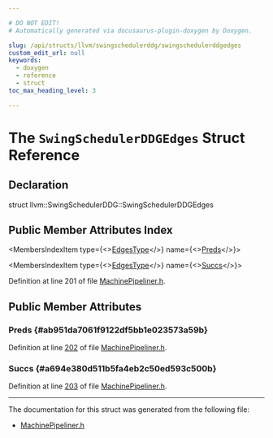 ```yaml
---

# DO NOT EDIT!
# Automatically generated via docusaurus-plugin-doxygen by Doxygen.

slug: /api/structs/llvm/swingschedulerddg/swingschedulerddgedges
custom_edit_url: null
keywords:
  - doxygen
  - reference
  - struct
toc_max_heading_level: 3

---
```





# The `SwingSchedulerDDGEdges` Struct Reference

<DoxygenPage pluginConfig={pluginConfig}>



## Declaration

<CodeBlock>struct llvm::SwingSchedulerDDG::SwingSchedulerDDGEdges</CodeBlock>

## Public Member Attributes Index

<MembersIndex>

<MembersIndexItem
  type={<><a href="/docs/api/classes/llvm/smallvector">EdgesType</a></>}
  name={<><a href="#ab951da7061f9122df5bb1e023573a59b">Preds</a></>}>
</MembersIndexItem>

<MembersIndexItem
  type={<><a href="/docs/api/classes/llvm/smallvector">EdgesType</a></>}
  name={<><a href="#a694e380d511b5fa4eb2c50ed593c500b">Succs</a></>}>
</MembersIndexItem>

</MembersIndex>


Definition at line 201 of file <a href="/docs/api/files/include/include/llvm/include/llvm/codegen/machinepipeliner-h">MachinePipeliner.h</a>.

<SectionDefinition>

## Public Member Attributes

### Preds {#ab951da7061f9122df5bb1e023573a59b}

<MemberDefinition
  prototype="EdgesType llvm::SwingSchedulerDDG::SwingSchedulerDDGEdges::Preds">

Definition at line <a href="/docs/api/files/include/include/llvm/include/llvm/codegen/machinepipeliner-h/#l00202">202</a> of file <a href="/docs/api/files/include/include/llvm/include/llvm/codegen/machinepipeliner-h">MachinePipeliner.h</a>.
</MemberDefinition>

### Succs {#a694e380d511b5fa4eb2c50ed593c500b}

<MemberDefinition
  prototype="EdgesType llvm::SwingSchedulerDDG::SwingSchedulerDDGEdges::Succs">

Definition at line <a href="/docs/api/files/include/include/llvm/include/llvm/codegen/machinepipeliner-h/#l00203">203</a> of file <a href="/docs/api/files/include/include/llvm/include/llvm/codegen/machinepipeliner-h">MachinePipeliner.h</a>.
</MemberDefinition>

</SectionDefinition>

<hr/>

The documentation for this struct was generated from the following file:

<ul>
<li><a href="/docs/api/files/include/include/llvm/include/llvm/codegen/machinepipeliner-h">MachinePipeliner.h</a></li>
</ul>

</DoxygenPage>
